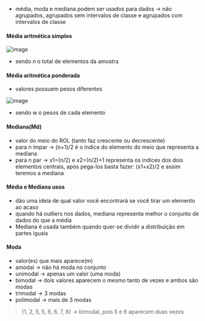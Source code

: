 






-   média, moda e mediana podem ser usados para dados → não agrupados,
    agrupados sem intervalos de classe e agrupados com intervalos de
    classe

#### Média aritmética simples

![image](image_419.png)

-   sendo *n* o total de elementos da amostra








#### Média aritmética ponderada

-   valores possuem pesos diferentes

![image](image_420.png)

-   sendo *w* o pesos de cada elemento








#### Mediana(Md)

-   valor do meio do ROL (tanto faz crescente ou decrescente)
-   para n ímpar → (n+1)/2 é o índice do elemento do meio que representa
    a mediana
-   para n par → x1=(n/2) e x2=(n/2)+1 representa os indices dos dois
    elementos centrais, após pega-los basta fazer: (x1+x2)/2 e assim
    teremos a mediana








#### Média e Mediana usos

-   dão uma ideia de qual valor você encontrará se você tirar um
    elemento ao acaso
-   quando há outliers nos dados, mediana representa melhor o conjunto
    de dados do que a média
-   Mediana é usada também quando quer-se dividir a distribuição em
    partes iguais








#### Moda

-   valor(es) que mais aparece(m)
-   amodal → não há moda no conjunto
-   unimodal → apenas um valor (uma moda)
-   bimodal → dois valores aparecem o mesmo tanto de vezes e ambos são
    modas
-   trimodal → 3 modas
-   polimodal → mais de 3 modas

> {1, 2, 5, 5, 6, 6, 7, 8} → bimodal, pois 5 e 6 aparecem duas vezes


